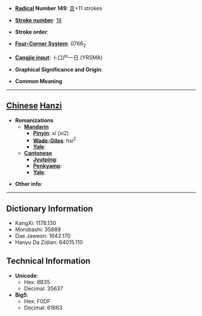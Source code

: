 * '''[[Wiktionary:Chinese radical index| Radical]] Number 149''': [[Wiktionary:Chinese radical index 言|言]]+11 strokes

* '''[[Wiktionary:Chinese total strokes index|Stroke number]]''': [[Wiktionary:Chinese total strokes index 18|18]]

* '''Stroke order''': 

* '''[[Wiktionary:Chinese four corner index|Four-Corner System]]''': 0766<sub>2</sub>

* '''[[Wiktionary:Chinese Cangjie index|Cangjie input]]''': 卜口尸一日 (YRSMA)

* '''Graphical Significance and Origin''': 

* '''Common Meaning'''

----

== [[Chinese]] [[Hanzi]] ==

* '''Romanizations'''
** '''[[Mandarin]]'''
*** '''[[Pinyin]]''': xí (xi2)
*** '''[[Wade-Giles]]''': hsi<sup>2</sup>
*** '''[[Yale]]''': 
** '''[[Cantonese]]'''
*** '''[[Jyutping]]''':
*** '''[[Penkyamp]]''': 
*** '''[[Yale]]''': 

* '''Other info''': 

----

== Dictionary Information ==

* KangXi: 1178.130
* Morobashi: 35889
* Dae Jaweon: 1642.170
* Hanyu Da Zidian: 64015.110

== Technical Information ==

* '''Unicode''':
** Hex: 8B35
** Decimal: 35637
* '''Big5''':
** Hex: F0DF
** Decimal: 61663